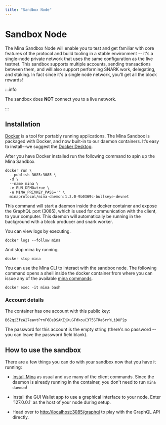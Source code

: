 ```yaml
---
title: "Sandbox Node"
---
```


# Sandbox Node

The Mina Sandbox Node will enable you to test and get familiar with core features of the protocol and build tooling in a stable environment -- it's a single-node private network that uses the same configuration as the live testnet. This sandbox supports multiple accounts, sending transactions between them, and will also support performing SNARK work, delegating, and staking. In fact since it's a single node network, you'll get all the block rewards!

:::info

The sandbox does **NOT** connect you to a live network.

:::

## Installation

[Docker](https://www.docker.com) is a tool for portably running applications. The Mina Sandbox is packaged with Docker, and now built-in to our daemon containers. It’s easy to install--we suggest the [Docker Desktop](https://www.docker.com/products/docker-desktop).

After you have Docker installed run the following command to spin up the Mina Sandbox.

```
docker run \
  --publish 3085:3085 \
  -d \
  --name mina \
  -e RUN_DEMO=true \
  -e MINA_PRIVKEY_PASS='' \
  minaprotocol/mina-daemon:1.3.0-9b0369c-bullseye-devnet

```

This command will start a daemon inside the docker container and expose the GraphQL port (3085), which is used for communication with the client, to your computer. This daemon will automatically be running in the background with a block producer and snark worker.

You can view logs by executing.

```
docker logs --follow mina
```

And stop mina by running.

```
docker stop mina
```

You can use the Mina CLI to interact with the sandbox node. The following command opens a shell inside the docker container from where you can issue any of the available [mina commands](/node-operators/cli-reference).

```
docker exec -it mina bash
```

### Account details

The container has one account with this public key:

```
B62qiZfzW27eavtPrnF6DeDSAKEjXuGFdkouC3T5STRa6rrYLiDUP2p
```

The password for this account is the empty string (there's no password -- you can leave the password field blank).

## How to use the sandbox

There are a few things you can do with your sandbox now that you have it running:

- [Install Mina](/node-operators/getting-started#installation) as usual and use many of the client commands. Since the daemon is already running in the container, you don't need to run `mina daemon`!

- Install the GUI Wallet app to use a graphical interface to your node. Enter '127.0.0.1' as the host of your node during setup.

- Head over to [http://localhost:3085/graphql](http://localhost:3085/graphql) to play with the GraphQL API directly.
